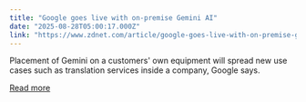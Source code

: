 ```yaml
---
title: "Google goes live with on-premise Gemini AI"
date: "2025-08-28T05:00:17.000Z"
link: "https://www.zdnet.com/article/google-goes-live-with-on-premise-gemini-ai/"
---
```


Placement of Gemini on a customers' own equipment will spread new use cases such as translation services inside a company, Google says.

[Read more](https://www.zdnet.com/article/google-goes-live-with-on-premise-gemini-ai/)
